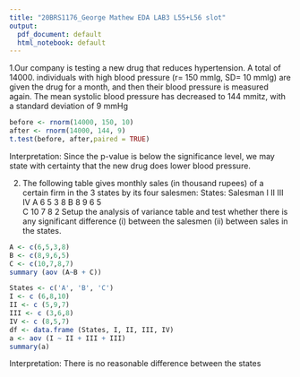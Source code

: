 ```yaml
---
title: "20BRS1176_George Mathew EDA LAB3 L55+L56 slot"
output:
  pdf_document: default
  html_notebook: default
---
```

1.Our company is testing a new drug that reduces hypertension. A 
total of 14000. individuals with high blood pressure (r= 150 mmlg, 
SD= 10 mmlg) are given the drug for a month, and then their blood 
pressure is measured again. The mean systolic blood pressure has 
decreased to 144 mmitz, with a standard deviation of 9 mmHg
```r
before <- rnorm(14000, 150, 10)
after <- rnorm(14000, 144, 9) 
t.test(before, after,paired = TRUE)
```
Interpretation:
Since the p-value is below the significance level, we may state with certainty that the new drug does lower blood pressure.

2. The following table gives monthly sales (in thousand rupees) of a 
certain firm in the 3 states by its four salesmen:
States:           Salesman
          I       II        III       IV
A         6       5          3        8
B         8       9          6        5   
C         10      7          8        2
Setup the analysis of variance table and test whether there is any 
significant difference (i) between the salesmen (ii) between sales in the 
states.
```r
A <- c(6,5,3,8)
B <- c(8,9,6,5)
C <- c(10,7,8,7)
summary (aov (A~B + C))
```

```r
States <- c('A', 'B', 'C')
I <- c (6,8,10)
II <- c (5,9,7)
III <- c (3,6,8)
IV <- c (8,5,7)
df <- data.frame (States, I, II, III, IV)
a <- aov (I ~ II + III + III)
summary(a)
```
Interpretation:
There is no reasonable difference between the states